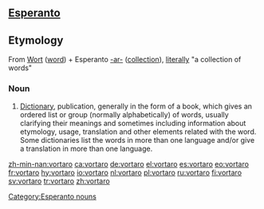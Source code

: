 ==[[Esperanto]]==
==Etymology==
From {{G.}} [[Wort]] ([[word]]) + Esperanto [[-ar-]] ([[collection]]), [[literally]] "a collection of words"
===Noun===
{{eo-noun}}
{{wikipedia|lang=eo}}
# [[Dictionary]], publication, generally in the form of a book, which gives an ordered list or group (normally alphabetically) of words, usually clarifying their meanings and sometimes including information about etymology, usage, translation and other elements related with the word. Some dictionaries list the words in more than one language and/or give a translation in more than one language.

<!-- (eo) Publikigo, ĝenerale en formo de libro, kiu donas ordigitan liston aŭ aron ( normale alfabete ) de vortoj, kutime klarigante iliajn signifiojn kaj iufoje enhavante informon pri etimologio, uzo, traduko kaj aliaj elementoj rilataj kun la vorto. Iuj vortaroj listigas la vortojn en pli ol unu lingvo kaŭ donas tradukon en pli ol unu lingvo.-->

[[Category:Esperanto nouns]]

[[zh-min-nan:vortaro]]
[[ca:vortaro]]
[[de:vortaro]]
[[el:vortaro]]
[[es:vortaro]]
[[eo:vortaro]]
[[fr:vortaro]]
[[hy:vortaro]]
[[io:vortaro]]
[[nl:vortaro]]
[[pl:vortaro]]
[[ru:vortaro]]
[[fi:vortaro]]
[[sv:vortaro]]
[[tr:vortaro]]
[[zh:vortaro]]